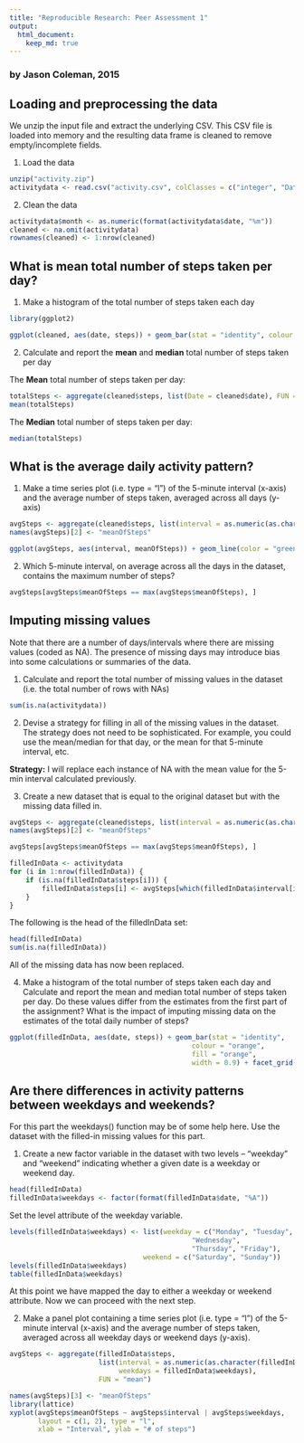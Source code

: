 ```yaml
---
title: "Reproducible Research: Peer Assessment 1"
output: 
  html_document:
    keep_md: true
---
```

### by Jason Coleman, 2015


## Loading and preprocessing the data
We unzip the input file and extract the underlying CSV. This CSV file is loaded into memory
and the resulting data frame is cleaned to remove empty/incomplete fields.

1. Load the data
```r
unzip("activity.zip")
activitydata <- read.csv("activity.csv", colClasses = c("integer", "Date", "factor"))
```

2. Clean the data
```r
activitydata$month <- as.numeric(format(activitydata$date, "%m"))
cleaned <- na.omit(activitydata)
rownames(cleaned) <- 1:nrow(cleaned)
```


## What is mean total number of steps taken per day?

1. Make a histogram of the total number of steps taken each day
```r
library(ggplot2)
```
```r
ggplot(cleaned, aes(date, steps)) + geom_bar(stat = "identity", colour = "green", fill = "green", width = 0.7) + facet_grid(. ~ month, scales = "free") + labs(title = "Histogram of Total # of Steps Taken Each Day", x = "Date", y = "Total # of steps")
```


2. Calculate and report the <b>mean</b> and <b>median</b> total number of steps taken per day

The <b>Mean</b> total number of steps taken per day:
```r
totalSteps <- aggregate(cleaned$steps, list(Date = cleaned$date), FUN = "sum")$x
mean(totalSteps)
```

The <b>Median</b> total number of steps taken per day:
```r
median(totalSteps)
```

## What is the average daily activity pattern?
1. Make a time series plot (i.e. type = "l") of the 5-minute interval (x-axis) and the average number of steps taken, averaged across all days (y-axis)


```r
avgSteps <- aggregate(cleaned$steps, list(interval = as.numeric(as.character(cleaned$steps))), FUN = "mean")
names(avgSteps)[2] <- "meanOfSteps"

ggplot(avgSteps, aes(interval, meanOfSteps)) + geom_line(color = "green", size = 0.5) + labs(title = "Time Series Plot of the 5-minute Interval", x = "5-minute intervals", y = "Avg. Number of Steps Taken")
```

2. Which 5-minute interval, on average across all the days in the dataset, contains the maximum number of steps?

```r
avgSteps[avgSteps$meanOfSteps == max(avgSteps$meanOfSteps), ]
```

## Imputing missing values
Note that there are a number of days/intervals where there are missing values (coded as NA). The presence of missing days may introduce bias into some calculations or summaries of the data.

1. Calculate and report the total number of missing values in the dataset (i.e. the total number of rows with NAs)

```r
sum(is.na(activitydata))
```

2. Devise a strategy for filling in all of the missing values in the dataset. The strategy does not need to be sophisticated. For example, you could use the mean/median for that day, or the mean for that 5-minute interval, etc.

<b>Strategy:</b> I will replace each instance of NA with the mean value for the 5-min interval calculated previously.

3. Create a new dataset that is equal to the original dataset but with the missing data filled in.
```r

avgSteps <- aggregate(cleaned$steps, list(interval = as.numeric(as.character(cleaned$interval))), FUN = "mean")
names(avgSteps)[2] <- "meanOfSteps"

avgSteps[avgSteps$meanOfSteps == max(avgSteps$meanOfSteps), ]

filledInData <- activitydata 
for (i in 1:nrow(filledInData)) {
    if (is.na(filledInData$steps[i])) {
        filledInData$steps[i] <- avgSteps[which(filledInData$interval[i] == avgSteps$interval), ]$meanOfSteps
    }
}
```

The following is the head of the filledInData set:
```r
head(filledInData)
sum(is.na(filledInData))
```

All of the missing data has now been replaced.

4. Make a histogram of the total number of steps taken each day and Calculate and report the mean and median total number of steps taken per day. Do these values differ from the estimates from the first part of the assignment? What is the impact of imputing missing data on the estimates of the total daily number of steps?


```r
ggplot(filledInData, aes(date, steps)) + geom_bar(stat = "identity",
                                             colour = "orange",
                                             fill = "orange",
                                             width = 0.9) + facet_grid(. ~ month, scales = "free") + labs(title = "Histogram of Total Number of Steps Taken Each Day (no missing data)", x = "Date", y = "Total number of steps")
```

## Are there differences in activity patterns between weekdays and weekends?
For this part the weekdays() function may be of some help here. Use the dataset with the filled-in missing values for this part.

1. Create a new factor variable in the dataset with two levels -- "weekday" and "weekend" indicating whether a given date is a weekday or weekend day.

```r
head(filledInData)
filledInData$weekdays <- factor(format(filledInData$date, "%A"))
```
Set the level attribute of the weekday variable.
```r
levels(filledInData$weekdays) <- list(weekday = c("Monday", "Tuesday",
                                             "Wednesday", 
                                             "Thursday", "Friday"),
                                 weekend = c("Saturday", "Sunday"))
levels(filledInData$weekdays)
table(filledInData$weekdays)
```
At this point we have mapped the day to either a weekday or weekend attribute. Now we can proceed with the next step.


2. Make a panel plot containing a time series plot (i.e. type = "l") of the 5-minute interval (x-axis) and the average number of steps taken, averaged across all weekday days or weekend days (y-axis).

```r
avgSteps <- aggregate(filledInData$steps, 
                      list(interval = as.numeric(as.character(filledInData$interval)), 
                           weekdays = filledInData$weekdays),
                      FUN = "mean")

names(avgSteps)[3] <- "meanOfSteps"
library(lattice)
xyplot(avgSteps$meanOfSteps ~ avgSteps$interval | avgSteps$weekdays, 
       layout = c(1, 2), type = "l", 
       xlab = "Interval", ylab = "# of steps")
```
